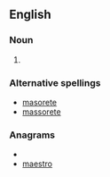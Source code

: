==English==

===Noun===
{{en-noun|masorets}}

# {{alternative spelling of|[[masorite]]}}

===Alternative spellings===
*[[masorete]]
*[[massorete]]

===Anagrams===
* {{alphagram|aemorst}}
* [[maestro#English|maestro]]